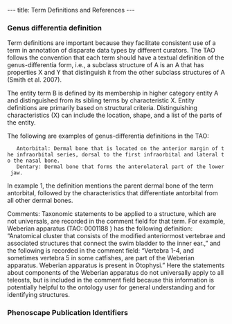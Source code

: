 ---
title: Term Definitions and References
---

=== Genus differentia definition ===
Term definitions are important because they facilitate consistent use of a term in annotation of disparate data types by different curators. The TAO follows the convention that each term should have a textual definition of the genus-differentia form, i.e., a subclass structure of A is an A that has properties X and Y that distinguish it from the other subclass structures of A (Smith et al. 2007).

The entity term B is defined by its membership in higher category entity A and distinguished from its sibling terms by characteristic X. Entity definitions are primarily based on structural criteria. Distinguishing characteristics (X) can include the location, shape, and a list of the parts of the entity.

The following are examples of genus-differentia definitions in the TAO:

    Antorbital: Dermal bone that is located on the anterior margin of the infraorbital series, dorsal to the first infraorbital and lateral to the nasal bone.
    Dentary: Dermal bone that forms the anterolateral part of the lower jaw.

In example 1, the definition mentions the parent dermal bone of the term antorbital, followed by the characteristics that differentiate antorbital from all other dermal bones.

Comments: Taxonomic statements to be applied to a structure, which are not universals, are recorded in the comment field for that term. For example, Weberian apparatus (TAO: 0001188 ) has the following definition: “Anatomical cluster that consists of the modified anteriormost vertebrae and associated structures that connect the swim bladder to the inner ear.,” and the following is recorded in the comment field: “Vertebra 1-4, and sometimes vertebra 5 in some catfishes, are part of the Weberian apparatus. Weberian apparatus is present in Otophysi.” Here the statements about components of the Weberian apparatus do not universally apply to all teleosts, but is included in the comment field because this information is potentially helpful to the ontology user for general understanding and for identifying structures.

=== Phenoscape Publication Identifiers ===
